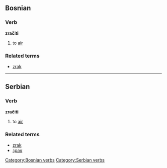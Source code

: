 ==Bosnian==
===Verb===
'''zračiti'''
#to [[air]]
===Related terms===
*[[zrak]]
[[Category:Bosnian verbs]]
----
==Serbian==
===Verb===
'''zračiti'''
#to [[air]]
===Related terms===
*[[zrak]]
*[[зрак]]
[[Category:Serbian verbs]]